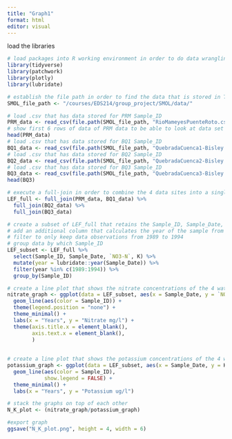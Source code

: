 ```yaml
---
title: "Graph1"
format: html
editor: visual
---
```


load the libraries

```r
# load packages into R working environment in order to do data wrangling and plotting
library(tidyverse)
library(patchwork)
library(plotly)
library(lubridate)
```

```r
# establish the file path in order to find the data that is stored in Taylor server
SMOL_file_path <- "/courses/EDS214/group_project/SMOL/data/"

# load .csv that has data stored for PRM Sample_ID
PRM_data <- read_csv(file.path(SMOL_file_path, "RioMameyesPuenteRoto.csv"))
# show first 6 rows of data of PRM data to be able to look at data set
head(PRM_data)
# load .csv that has data stored for BQ1 Sample_ID
BQ1_data <- read_csv(file.path(SMOL_file_path, "QuebradaCuenca1-Bisley.csv"))
# load .csv that has data stored for BQ2 Sample_ID
BQ2_data <- read_csv(file.path(SMOL_file_path, "QuebradaCuenca2-Bisley.csv"))
# load .csv that has data stored for BQ3 Sample_ID
BQ3_data <- read_csv(file.path(SMOL_file_path, "QuebradaCuenca3-Bisley.csv"))
head(BQ3)
```

```r
# execute a full-join in order to combine the 4 data sites into a single dataset
LEF_full <- full_join(PRM_data, BQ1_data) %>% 
  full_join(BQ2_data) %>% 
  full_join(BQ3_data)
```

```r
# create a subset of LEF_full that retains the Sample_ID, Sample_Date, NO3-N, and K columns
# add an additional column that calculates the year of the sample from a year-month-day date
# filter to only keep data observations from 1989 to 1994
# group data by which Sample_ID
LEF_subset <- LEF_full %>% 
  select(Sample_ID, Sample_Date, `NO3-N`, K) %>% 
  mutate(year = lubridate::year(Sample_Date)) %>%
  filter(year %in% c(1989:1994)) %>% 
  group_by(Sample_ID)
```

```r
# create a line plot that shows the nitrate concentrations of the 4 watersheds by year
nitrate_graph <- ggplot(data = LEF_subset, aes(x = Sample_Date, y = `NO3-N`)) +
  geom_line(aes(color = Sample_ID)) +
  theme(legend.position = "none") +
  theme_minimal() +
  labs(x = "Years", y = "Nitrate mg/l") +
  theme(axis.title.x = element_blank(), 
        axis.text.x = element_blank(),
        )
  
  
# create a line plot that shows the potassium concentrations of the 4 watersheds by year
potassium_graph <- ggplot(data = LEF_subset, aes(x = Sample_Date, y = K)) +
  geom_line(aes(color = Sample_ID), 
            show.legend = FALSE) +
  theme_minimal() +
  labs(x = "Years", y = "Potassium ug/l")

# stack the graphs on top of each other
N_K_plot <- (nitrate_graph/potassium_graph)

#export graph
ggsave("N_K_plot.png", height = 4, width = 6)
```
